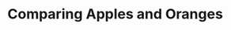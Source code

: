 
# Comparing Apples and Oranges

<!-- Why are we doing all this? In the end, reach statistical control. We want to be able to make a statement about the effect of A controling for B, C, D. Example -->

<!-- ## Regression  -->

<!-- ### How Does It Work? -->
<!-- ### How Do We Interpret Results? -->

<!-- ## Multivariate Regression -->
<!-- ### How Does It Work? -->
<!-- ### How Do We Interpret Results? -->


<!-- ## The Relevance of Statistical Control -->
<!-- ## Reading for This Week -->
